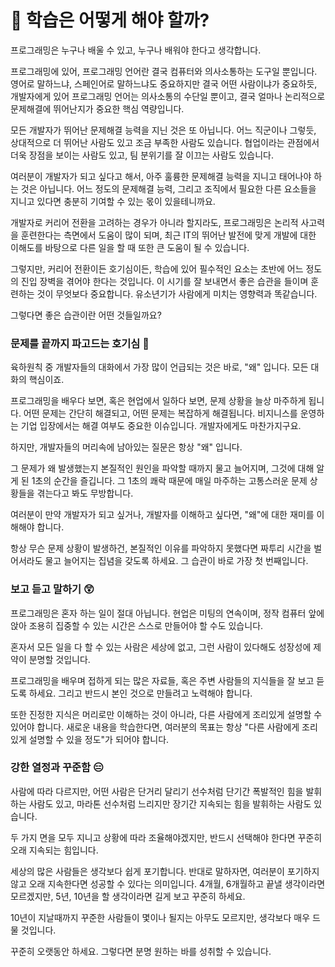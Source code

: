 # 📗 학습은 어떻게 해야 할까?

프로그래밍은 누구나 배울 수 있고, 누구나 배워야 한다고 생각합니다.

프로그래밍에 있어, 프로그래밍 언어란 결국 컴퓨터와 의사소통하는 도구일 뿐입니다. 영어로 말하느냐, 스페인어로 말하느냐도 중요하지만 결국 어떤 사람이냐가 중요하듯, 개발자에게 있어 프로그래밍 언어는 의사소통의 수단일 뿐이고, 결국 얼마나 논리적으로 문제해결에 뛰어난지가 중요한 핵심 역량입니다.

모든 개발자가 뛰어난 문제해결 능력을 지닌 것은 또 아닙니다. 어느 직군이나 그렇듯, 상대적으로 더 뛰어난 사람도 있고 조금 부족한 사람도 있습니다. 협업이라는 관점에서 더욱 장점을 보이는 사람도 있고, 팀 분위기를 잘 이끄는 사람도 있습니다.

여러분이 개발자가 되고 싶다고 해서, 아주 훌륭한 문제해결 능력을 지니고 태어나야 하는 것은 아닙니다. 어느 정도의 문제해결 능력, 그리고 조직에서 필요한 다른 요소들을 지니고 있다면 충분히 기여할 수 있는 몫이 있을테니까요.

개발자로 커리어 전환을 고려하는 경우가 아니라 할지라도, 프로그래밍은 논리적 사고력을 훈련한다는 측면에서 도움이 많이 되며, 최근 IT의 뛰어난 발전에 맞게 개발에 대한 이해도를 바탕으로 다른 일을 할 때 또한 큰 도움이 될 수 있습니다.

그렇지만, 커리어 전환이든 호기심이든, 학습에 있어 필수적인 요소는 초반에 어느 정도의 진입 장벽을 겪어야 한다는 것입니다. 이 시기를 잘 보내면서 좋은 습관을 들이며 훈련하는 것이 무엇보다 중요합니다. 유소년기가 사람에게 미치는 영향력과 똑같습니다.

그렇다면 좋은 습관이란 어떤 것들일까요?

### 문제를 끝까지 파고드는 호기심 🥸

육하원칙 중 개발자들의 대화에서 가장 많이 언급되는 것은 바로, "왜" 입니다. 모든 대화의 핵심이죠.

프로그래밍을 배우다 보면, 혹은 현업에서 일하다 보면, 문제 상황을 늘상 마주하게 됩니다. 어떤 문제는 간단히 해결되고, 어떤 문제는 복잡하게 해결됩니다. 비지니스를 운영하는 기업 입장에서는 해결 여부도 중요한 이슈입니다. 개발자에게도 마찬가지구요.

하지만, 개발자들의 머리속에 남아있는 질문은 항상 "왜" 입니다.

그 문제가 왜 발생했는지 본질적인 원인을 파악할 때까지 물고 늘어지며, 그것에 대해 알게 된 1초의 순간을 즐깁니다. 그 1초의 쾌락 때문에 매일 마주하는 고통스러운 문제 상황들을 겪는다고 봐도 무방합니다.

여러분이 만약 개발자가 되고 싶거나, 개발자를 이해하고 싶다면, "왜"에 대한 재미를 이해해야 합니다.

항상 무슨 문제 상황이 발생하건, 본질적인 이유를 파악하지 못했다면 짜투리 시간을 벌어서라도 물고 늘어지는 집념을 갖도록 하세요. 그 습관이 바로 가장 첫 번째입니다.

### 보고 듣고 말하기 😲

프로그래밍은 혼자 하는 일이 절대 아닙니다. 현업은 미팅의 연속이며, 정작 컴퓨터 앞에 앉아 조용히 집중할 수 있는 시간은 스스로 만들어야 할 수도 있습니다.

혼자서 모든 일을 다 할 수 있는 사람은 세상에 없고, 그런 사람이 있다해도 성장성에 제약이 분명할 것입니다.

프로그래밍을 배우며 접하게 되는 많은 자료들, 혹은 주변 사람들의 지식들을 잘 보고 듣도록 하세요. 그리고 반드시 본인 것으로 만들려고 노력해야 합니다.

또한 진정한 지식은 머리로만 이해하는 것이 아니라, 다른 사람에게 조리있게 설명할 수 있어야 합니다. 새로운 내용을 학습한다면, 여러분의 목표는 항상 "다른 사람에게 조리있게 설명할 수 있을 정도"가 되어야 합니다.

### 강한 열정과 꾸준함 😑

사람에 따라 다르지만, 어떤 사람은 단거리 달리기 선수처럼 단기간 폭발적인 힘을 발휘하는 사람도 있고, 마라톤 선수처럼 느리지만 장기간 지속되는 힘을 발휘하는 사람도 있습니다.

두 가지 면을 모두 지니고 상황에 따라 조율해야겠지만, 반드시 선택해야 한다면 꾸준히 오래 지속되는 힘입니다.

세상의 많은 사람들은 생각보다 쉽게 포기합니다. 반대로 말하자면, 여러분이 포기하지 않고 오래 지속한다면 성공할 수 있다는 의미입니다. 4개월, 6개월하고 끝낼 생각이라면 모르겠지만, 5년, 10년을 할 생각이라면 길게 보고 꾸준히 하세요.

10년이 지날때까지 꾸준한 사람들이 몇이나 될지는 아무도 모르지만, 생각보다 매우 드물 것입니다.

꾸준히 오랫동안 하세요. 그렇다면 분명 원하는 바를 성취할 수 있습니다.
